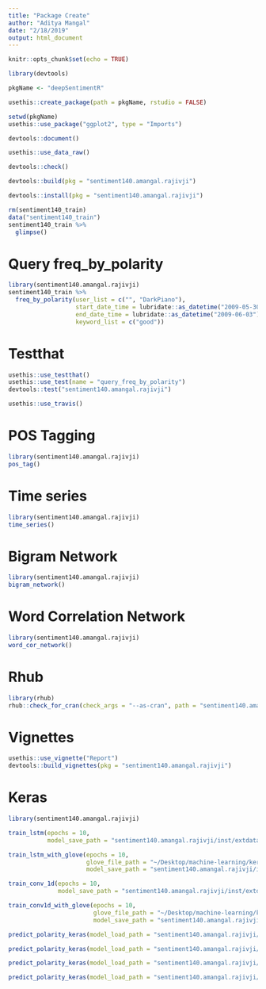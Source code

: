 ```yaml
---
title: "Package Create"
author: "Aditya Mangal"
date: "2/18/2019"
output: html_document
---
```


```r
knitr::opts_chunk$set(echo = TRUE)
```

```r
library(devtools)
```

```r
pkgName <- "deepSentimentR"
```
```r
usethis::create_package(path = pkgName, rstudio = FALSE)
```

```r
setwd(pkgName)
usethis::use_package("ggplot2", type = "Imports")
```

```r
devtools::document()
```

```r
usethis::use_data_raw()
```


```r
devtools::check()
```

```r
devtools::build(pkg = "sentiment140.amangal.rajivji")
```

```r
devtools::install(pkg = "sentiment140.amangal.rajivji")
```

```r
rm(sentiment140_train)
data("sentiment140_train")
sentiment140_train %>% 
  glimpse()
```

# Query freq_by_polarity


```r
library(sentiment140.amangal.rajivji)
sentiment140_train %>% 
  freq_by_polarity(user_list = c("", "DarkPiano"), 
                   start_date_time = lubridate::as_datetime("2009-05-30"),
                   end_date_time = lubridate::as_datetime("2009-06-03"),
                   keyword_list = c("good"))
```

# Testthat

```r
usethis::use_testthat()
usethis::use_test(name = "query_freq_by_polarity")
devtools::test("sentiment140.amangal.rajivji")
```

```r
usethis::use_travis()
```

# POS Tagging

```r
library(sentiment140.amangal.rajivji)
pos_tag()
```

# Time series

```r
library(sentiment140.amangal.rajivji)
time_series()
```

# Bigram Network

```r
library(sentiment140.amangal.rajivji)
bigram_network()
```

# Word Correlation Network

```r
library(sentiment140.amangal.rajivji)
word_cor_network()
```

# Rhub

```r
library(rhub)
rhub::check_for_cran(check_args = "--as-cran", path = "sentiment140.amangal.rajivji")
```

# Vignettes

```r
usethis::use_vignette("Report")
devtools::build_vignettes(pkg = "sentiment140.amangal.rajivji")
```


# Keras

```r
library(sentiment140.amangal.rajivji)

train_lstm(epochs = 10,
           model_save_path = "sentiment140.amangal.rajivji/inst/extdata/train_no_glove_lstm.rds")
```
```r
train_lstm_with_glove(epochs = 10,
                      glove_file_path = "~/Desktop/machine-learning/keras/glove.6B/glove.6B.100d.txt",
                      model_save_path = "sentiment140.amangal.rajivji/inst/extdata/train_glove_lstm.rds")
```

```r
train_conv_1d(epochs = 10,
              model_save_path = "sentiment140.amangal.rajivji/inst/extdata/train_no_glove_conv_1d.rds")
```

```r
train_conv1d_with_glove(epochs = 10,
                        glove_file_path = "~/Desktop/machine-learning/keras/glove.6B/glove.6B.100d.txt",
                        model_save_path = "sentiment140.amangal.rajivji/inst/extdata/train_glove_conv_1d.rds")
```

```r
predict_polarity_keras(model_load_path = "sentiment140.amangal.rajivji/inst/extdata/train_no_glove_lstm.rds")
```


```r
predict_polarity_keras(model_load_path = "sentiment140.amangal.rajivji/inst/extdata/train_glove_lstm.rds")
```

```r
predict_polarity_keras(model_load_path = "sentiment140.amangal.rajivji/inst/extdata/train_no_glove_conv_1d.rds")
```

```r
predict_polarity_keras(model_load_path = "sentiment140.amangal.rajivji/inst/extdata/train_glove_conv_1d.rds")
```



